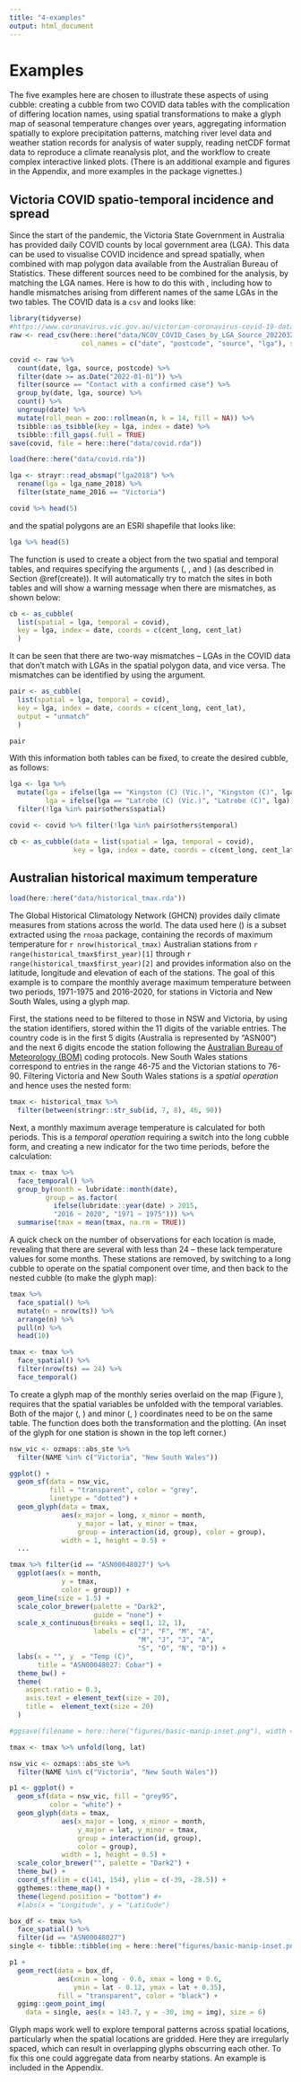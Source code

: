 ```yaml
---
title: "4-examples"
output: html_document
---
```


# Examples {#examples}

The five examples here are chosen to illustrate these aspects of using cubble: creating a cubble from two COVID data tables with the complication of differing location names, using spatial transformations to make a glyph map of seasonal temperature changes over years, aggregating information spatially to explore precipitation patterns, matching river level data and weather station records for analysis of water supply, reading netCDF format data to reproduce a climate reanalysis plot, and the workflow to create complex interactive linked plots. (There is an additional example and figures in the Appendix, and more examples in the package vignettes.)

## Victoria COVID spatio-temporal incidence and spread {#covid}

Since the start of the pandemic, the Victoria State Government in Australia has provided daily COVID counts by local government area (LGA). This data can be used to visualise COVID incidence and spread spatially, when combined with map polygon data available from the Australian Bureau of Statistics. These different sources need to be combined for the analysis, by matching the LGA names. Here is how to do this with \pkg{cubble}, including how to handle mismatches arising from different names of the same LGAs in the two tables. The COVID data is a `csv` and looks like:  

```r
library(tidyverse)
#https://www.coronavirus.vic.gov.au/victorian-coronavirus-covid-19-data
raw <- read_csv(here::here("data/NCOV_COVID_Cases_by_LGA_Source_20220324.csv"),
                  col_names = c("date", "postcode", "source", "lga"), skip = 1)

covid <- raw %>%
  count(date, lga, source, postcode) %>%
  filter(date >= as.Date("2022-01-01")) %>%
  filter(source == "Contact with a confirmed case") %>%
  group_by(date, lga, source) %>%
  count() %>%
  ungroup(date) %>%
  mutate(roll_mean = zoo::rollmean(n, k = 14, fill = NA)) %>%
  tsibble::as_tsibble(key = lga, index = date) %>%
  tsibble::fill_gaps(.full = TRUE)
save(covid, file = here::here("data/covid.rda"))
```

```r
load(here::here("data/covid.rda"))

lga <- strayr::read_absmap("lga2018") %>%
  rename(lga = lga_name_2018) %>%
  filter(state_name_2016 == "Victoria") 
```

```r
covid %>% head(5)
```

and the spatial polygons are an ESRI shapefile that looks like:

```r
lga %>% head(5)
```

The function \code{as_cubble()} is used to create a \code{cubble} object from the two spatial and temporal tables, and requires specifying the arguments (\code{key}, \code{index}, and \code{coords}) (as described in Section \@ref(create)). It will automatically try to match the sites in both tables and will show a warning message when there are mismatches, as shown below:

```r
cb <- as_cubble(
  list(spatial = lga, temporal = covid),
  key = lga, index = date, coords = c(cent_long, cent_lat)
  )
```

It can be seen that there are two-way mismatches -- LGAs in the COVID data that don't match with LGAs in the spatial polygon data, and vice versa. The mismatches can be identified by using the \code{output = "unmatch"} argument. <!--Note that \pkg{cubble} will attempt to pair the unmatched sites, these are shown separately from the ones that cannot be paired.-->

```r
pair <- as_cubble(
  list(spatial = lga, temporal = covid),
  key = lga, index = date, coords = c(cent_long, cent_lat),
  output = "unmatch"
  )

pair
```

With this information both tables can be fixed, to create the desired cubble, as follows:

```r
lga <- lga %>%
  mutate(lga = ifelse(lga == "Kingston (C) (Vic.)", "Kingston (C)", lga),
         lga = ifelse(lga == "Latrobe (C) (Vic.)", "Latrobe (C)", lga)) %>%
  filter(!lga %in% pair$others$spatial)

covid <- covid %>% filter(!lga %in% pair$others$temporal)

cb <- as_cubble(data = list(spatial = lga, temporal = covid),
                key = lga, index = date, coords = c(cent_long, cent_lat))
```

## Australian historical maximum temperature {#historicaltmax}

```r
load(here::here("data/historical_tmax.rda"))
```


The Global Historical Climatology Network (GHCN) provides daily climate measures from stations across the world. The data used here (\code{historical_tmax}) is a subset extracted using the `rnoaa` package, containing the records of maximum temperature for `r nrow(historical_tmax)` Australian stations from `r range(historical_tmax$first_year)[1]` through `r range(historical_tmax$first_year)[2]` and provides information also on the latitude, longitude and elevation of each of the  stations. <!-- This data  is already cast into a \code{cubble} data object (please see Appendix X for the code to extract  the data from XX and prepare the data into \code{cubble} form), with \code{id} as the key, \code{date} as the index, and \code{c(longitude, latitude)} as the coordinates.--> The goal of this example is to compare the monthly average maximum temperature between two periods, 1971-1975 and 2016-2020, for stations in Victoria and New South Wales, using a glyph map.

First, the stations need to be filtered to those in NSW and Victoria, by using the station identifiers, stored within the 11 digits of the \code{id} variable entries. The country code is in the first 5 digits (Australia is represented by "ASN00") and the next 6 digits encode the station following the [Australian Bureau of Meteorology (BOM)](http://www.bom.gov.au/climate/cdo/about/site-num.shtml) coding protocols. New South Wales stations correspond to entries in the range 46-75 and the Victorian stations to 76-90. Filtering Victoria and New South Wales stations is a *spatial operation* and hence uses the \code{cubble} nested form:

```r
tmax <- historical_tmax %>%
  filter(between(stringr::str_sub(id, 7, 8), 46, 90))
```

Next, a monthly maximum average temperature is  calculated for both periods. This is a *temporal operation* requiring a switch into the long cubble form, and creating a new indicator for the two time periods, before the calculation:

```r
tmax <- tmax %>%
  face_temporal() %>% 
  group_by(month = lubridate::month(date),
         group = as.factor(
           ifelse(lubridate::year(date) > 2015,
           "2016 ~ 2020", "1971 ~ 1975"))) %>%
  summarise(tmax = mean(tmax, na.rm = TRUE))
```

A quick check on the number of observations for each location is made, revealing that there are several with less than 24 -- these lack temperature values for some months. These stations are removed, by switching to a long cubble to operate on the spatial component over time, and then back to the nested cubble (to make the glyph map):

```r
tmax %>% 
  face_spatial() %>% 
  mutate(n = nrow(ts)) %>%
  arrange(n) %>%
  pull(n) %>% 
  head(10)

tmax <- tmax %>% 
  face_spatial() %>% 
  filter(nrow(ts) == 24) %>%
  face_temporal()
```

To create a glyph map of the monthly series overlaid on the map (Figure \ref{fig:basic-manip}), requires that the spatial variables be unfolded with the temporal variables. Both of the major (\code{long}, \code{lat}) and minor (\code{month}, \code{tmax}) coordinates need to be on the same table. The \code{geom_glyph()} function does both the transformation and the plotting. (An inset of the glyph for one station is shown in the top left corner.) 

```r
nsw_vic <- ozmaps::abs_ste %>%
  filter(NAME %in% c("Victoria", "New South Wales"))

ggplot() +
  geom_sf(data = nsw_vic,
          fill = "transparent", color = "grey",
          linetype = "dotted") +
  geom_glyph(data = tmax,
             aes(x_major = long, x_minor = month,
                 y_major = lat, y_minor = tmax,
                 group = interaction(id, group), color = group),
             width = 1, height = 0.5) +
  ...
```

```r

tmax %>% filter(id == "ASN00048027") %>%
  ggplot(aes(x = month,
             y = tmax,
             color = group)) +
  geom_line(size = 1.5) +
  scale_color_brewer(palette = "Dark2", 
                     guide = "none") +
  scale_x_continuous(breaks = seq(1, 12, 1), 
                     labels = c("J", "F", "M", "A",
                                "M", "J", "J", "A",
                                "S", "O", "N", "D")) +
  labs(x = "", y  = "Temp (C)", 
       title = "ASN00048027: Cobar") +
  theme_bw() +
  theme(
    aspect.ratio = 0.3,
    axis.text = element_text(size = 20),
    title =  element_text(size = 20)
  )

#ggsave(filename = here::here("figures/basic-manip-inset.png"), width = 7)
```


```r
tmax <- tmax %>% unfold(long, lat)

nsw_vic <- ozmaps::abs_ste %>% 
  filter(NAME %in% c("Victoria", "New South Wales"))

p1 <- ggplot() + 
  geom_sf(data = nsw_vic, fill = "grey95", 
          color = "white") + 
  geom_glyph(data = tmax, 
             aes(x_major = long, x_minor = month, 
                 y_major = lat, y_minor = tmax,
                 group = interaction(id, group), 
                 color = group),
             width = 1, height = 0.5) +
  scale_color_brewer("", palette = "Dark2") + 
  theme_bw() + 
  coord_sf(xlim = c(141, 154), ylim = c(-39, -28.5)) + 
  ggthemes::theme_map() +
  theme(legend.position = "bottom") #+
  #labs(x = "Longitude", y = "Latitude")

box_df <- tmax %>% 
  face_spatial() %>% 
  filter(id == "ASN00048027")
single <- tibble::tibble(img = here::here("figures/basic-manip-inset.png"))

p1 +
  geom_rect(data = box_df,
            aes(xmin = long - 0.6, xmax = long + 0.6,
                ymin = lat - 0.12, ymax = lat + 0.35),
            fill = "transparent", color = "black") +
  ggimg::geom_point_img(
    data = single, aes(x = 143.7, y = -30, img = img), size = 6)

```

Glyph maps work well to explore temporal patterns across spatial locations, particularly when the spatial locations are gridded. Here they are irregularly spaced, which can result in overlapping glyphs obscurring each other. To fix this one could aggregate data from nearby stations. An example is included in the Appendix. 
